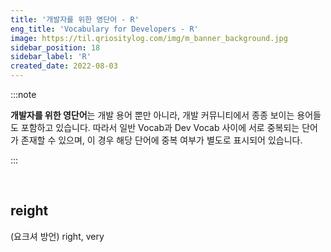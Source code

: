 ```yaml
---
title: '개발자를 위한 영단어 - R'
eng_title: 'Vocabulary for Developers - R'
image: https://til.qriositylog.com/img/m_banner_background.jpg
sidebar_position: 18
sidebar_label: 'R'
created_date: 2022-08-03
---
```


:::note

**개발자를 위한 영단어**는 개발 용어 뿐만 아니라, 개발 커뮤니티에서 종종 보이는 용어들도 포함하고 있습니다. 따라서 일반 Vocab과 Dev Vocab 사이에 서로 중복되는 단어가 존재할 수 있으며, 이 경우 해당 단어에 중복 여부가 별도로 표시되어 있습니다.

:::


<SearchBar />
<br />

## reight

(요크셔 방언) right, very